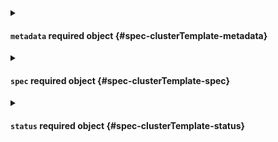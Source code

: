 

<PartialKind />


<PartialApiVersion />



<details className="config-field" data-expandable="true">
<summary>

#### `metadata` <span className="config-field-required" data-required="false">required</span> <span className="config-field-type">object</span> <span className="config-field-default"></span> <span className="config-field-enum"></span> {#spec-clusterTemplate-metadata}



</summary>

<PartialMetadatareference />


</details>



<details className="config-field" data-expandable="true">
<summary>

#### `spec` <span className="config-field-required" data-required="false">required</span> <span className="config-field-type">object</span> <span className="config-field-default"></span> <span className="config-field-enum"></span> {#spec-clusterTemplate-spec}



</summary>

<PartialSpecreference />


</details>



<details className="config-field" data-expandable="true">
<summary>

#### `status` <span className="config-field-required" data-required="false">required</span> <span className="config-field-type">object</span> <span className="config-field-default"></span> <span className="config-field-enum"></span> {#spec-clusterTemplate-status}



</summary>

<PartialStatusreference />


</details>
